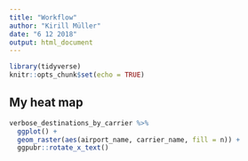 ```yaml
---
title: "Workflow"
author: "Kirill Müller"
date: "6 12 2018"
output: html_document
---
```


```r
library(tidyverse)
knitr::opts_chunk$set(echo = TRUE)
```

## My heat map

```r
verbose_destinations_by_carrier %>%
  ggplot() +
  geom_raster(aes(airport_name, carrier_name, fill = n)) +
  ggpubr::rotate_x_text()
```
